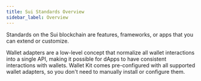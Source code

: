 ```yaml
---
title: Sui Standards Overview
sidebar_label: Overview
---
```



Standards on the Sui blockchain are features, frameworks, or apps that you can extend or customize. 

<Cards>
<Card title="Deepbook" href="standards/deepbook"/>
<Card title="Kiosk" href="standards/kiosk"/>
<Card title="Wallet Kit" href="https://sui-typescript-docs.vercel.app/wallet-kit/getting-started">
Wallet adapters are a low-level concept that normalize all wallet interactions into a single API, making it possible for dApps to have consistent interactions with wallets. Wallet Kit comes pre-configured with all supported wallet adapters, so you don't need to manually install or configure them.
</Card>
<Card title="Sui Object Display" href="standards/display"/>
</Cards>